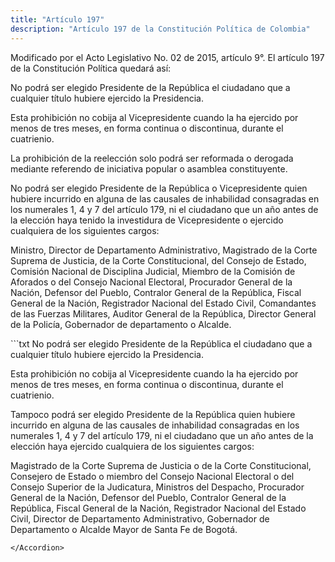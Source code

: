 ```yaml
---
title: "Artículo 197"
description: "Artículo 197 de la Constitución Política de Colombia"
---
```


<Warning>Modificado por el Acto Legislativo No. 02 de 2015, artículo 9°. El artículo 197 de la Constitución Política quedará así: </Warning>

No podrá ser elegido Presidente de la República el ciudadano que a cualquier título hubiere ejercido la Presidencia.

Esta prohibición no cobija al Vicepresidente cuando la ha ejercido por menos de tres meses, en forma continua o discontinua, durante el cuatrienio.

La prohibición de la reelección solo podrá ser reformada o derogada mediante referendo de iniciativa popular o asamblea constituyente.

No podrá ser elegido Presidente de la República o Vicepresidente quien hubiere incurrido en alguna de las causales de inhabilidad consagradas en los numerales 1, 4 y 7 del artículo 179, ni el ciudadano que un año antes de la elección haya tenido la investidura de Vicepresidente o ejercido cualquiera de los siguientes cargos:

Ministro, Director de Departamento Administrativo, Magistrado de la Corte Suprema de Justicia, de la Corte Constitucional, del Consejo de Estado, Comisión Nacional de Disciplina Judicial, Miembro de la Comisión de Aforados o del Consejo Nacional Electoral, Procurador General de la Nación, Defensor del Pueblo, Contralor General de la República, Fiscal General de la Nación, Registrador Nacional del Estado Civil, Comandantes de las Fuerzas Militares, Auditor General de la República, Director General de la Policía, Gobernador de departamento o Alcalde.

<Accordion title="Artículo original antes de la modificación:">
```txt
No podrá ser elegido Presidente de la República el ciudadano que a cualquier
título hubiere ejercido la Presidencia.

Esta prohibición no cobija al Vicepresidente cuando la ha ejercido por menos de
tres meses, en forma continua o discontinua, durante el cuatrienio. 

Tampoco podrá ser elegido Presidente de la República quien hubiere incurrido en 
alguna de las causales de inhabilidad consagradas en los numerales 1, 4 y 7 del 
artículo 179, ni el ciudadano que un año antes de la elección haya ejercido 
cualquiera de los siguientes cargos:

Magistrado de la Corte Suprema de Justicia o de la Corte Constitucional, 
Consejero de Estado o miembro del Consejo Nacional Electoral o del Consejo 
Superior de la Judicatura, Ministros del Despacho, Procurador General de la 
Nación, Defensor del Pueblo, Contralor General de la República, Fiscal General 
de la Nación, Registrador Nacional del Estado Civil, Director de Departamento 
Administrativo, Gobernador de Departamento o Alcalde Mayor de Santa Fe de 
Bogotá.
```
</Accordion>